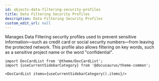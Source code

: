 ```yaml
---
id: objects-data-filtering-security-profiles
title: Data Filtering Security Profiles
description: Data Filtering Security Profiles
custom_edit_url: null
---
```




Manages Data Filtering security profiles used to prevent sensitive information—such as credit card or social security numbers—from leaving the
protected network. This profile also allows filtering on key words, such as a sensitive project name or the word "confidential".




```mdx-code-block
import DocCardList from '@theme/DocCardList';
import {useCurrentSidebarCategory} from '@docusaurus/theme-common';

<DocCardList items={useCurrentSidebarCategory().items}/>
```
      